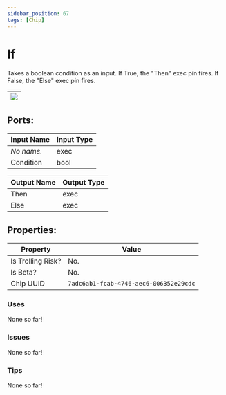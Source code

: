```yaml
---
sidebar_position: 67
tags: [Chip]
---
```


# If


Takes a boolean condition as an input. If True, the "Then" exec pin fires. If False, the "Else" exec pin fires.

| ![](https://images-ext-2.discordapp.net/external/MPmIaQzlEPmgGWlgi-WxBBXt0Bjv_zWPkg1y1f_sy3s/https/www.recroomcircuits.com/image/circuit/absolute-value?width=206&height=108) |
|-----|

## Ports:

| Input Name | Input Type |
|-----------|-----------|
| *No name.* | exec |
| Condition | bool |

| Output Name | Output Type |
|-----------|-----------|
| Then | exec |
| Else | exec |

## Properties:

| Property  | Value |
|-------------------|-----------|
| Is Trolling Risk? | No. |
| Is Beta? | No. |
| Chip UUID | `7adc6ab1-fcab-4746-aec6-006352e29cdc` |

### Uses
None so far!

### Issues
None so far!

### Tips
None so far!
